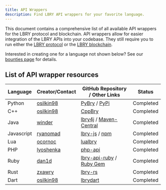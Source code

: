 ```yaml
---
title: API Wrappers
description: Find LBRY API wrappers for your favorite language.
---
```


This document contains a comprehensive list of all available API wrappers for the LBRY protocol and blockchain. API wrappers allow for easier integration of the LBRY APIs into your codebase. They still require you to run either the [LBRY protocol](https://github.com/lbryio/lbry-sdk) or the [LBRY blockchain](https://github.com/lbryio/lbrycrd).

Interested in creating one for a language not shown below? See our [bounties page](https://lbry.com/bounty/lbry-binding) for details.

## List of API wrapper resources
| Language   | Creator/Contact                                   | GitHub Repository / Other Links                                                                                                                        | Status      |
|------------|---------------------------------------------------|--------------------------------------------------------------------------------------------------------------------------------------------------------|-------------|
| Python     | [osilkin98](https://github.com/osilkin98)         | [PyBry](https://github.com/osilkin98/PyBry) /  [PyPi](https://pypi.org/project/pybry/)                                                                                                           | Completed   |
| C++        | [osilkin98](https://github.com/osilkin98)         | [CppBry](https://github.com/osilkin98/CppBry)                                                                                                          | Completed   |
| Java       | [winder](https://github.com/winder/)              | [lbry4j](https://github.com/winder/lbry4j) /   [Maven-Central](https://search.maven.org/#artifactdetails%7Ccom.willwinder.lbry4j%7Clbry4j%7C1.0%7Cjar) | Completed   |
| Javascript | [ryanomad](https://github.com/rynomad)            | [lbry-js](https://github.com/rynomad/lbry-js) /   [npm](https://www.npmjs.com/package/lbry)                                                            | Completed   |
| Lua        | [ocornoc](https://github.com/ocornoc/)            | [lualbry](https://github.com/ocornoc/luabry)                                                                                                           | Completed   |
| PHP        | [lyoshenka](https://github.com/lyoshenka/)        | [php-api](https://github.com/lbryio/php-api)                                                                                                           | Completed   |
| Ruby       | [dan1d](https://github.com/dan1d)                 | [lbry-api-ruby](https://github.com/dan1d/lbry-api-ruby) / [Ruby Gem](https://rubygems.org/gems/lbry)                                                   | Completed   |
| Rust       | [zxawry](https://github.com/zxawry)               | [lbry-rs](https://github.com/zxawry/lbry-rs)                                                                                                           | Completed   |
| Dart       | [osilkin98](https://github.com/osilkin98)         | [lbrydart](https://github.com/osilkin98/lbrydart)                                                                                                      | Completed   |
